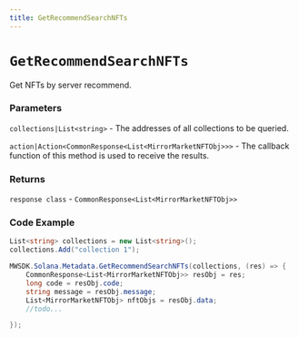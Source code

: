 ```yaml
---
title: GetRecommendSearchNFTs
---
```


# `GetRecommendSearchNFTs`

Get NFTs by server recommend.
### Parameters
`collections|List<string>` - The addresses of all collections to be queried.

`action|Action<CommonResponse<List<MirrorMarketNFTObj>>>` - The callback function of this method is used to receive the results.

### Returns
`response class` - `CommonResponse<List<MirrorMarketNFTObj>>`

### Code Example
```csharp
List<string> collections = new List<string>();
collections.Add("collection 1");

MWSDK.Solana.Metadata.GetRecommendSearchNFTs(collections, (res) => {
    CommonResponse<List<MirrorMarketNFTObj>> resObj = res;
    long code = resObj.code;
    string message = resObj.message;
    List<MirrorMarketNFTObj> nftObjs = resObj.data;
    //todo...

});
```